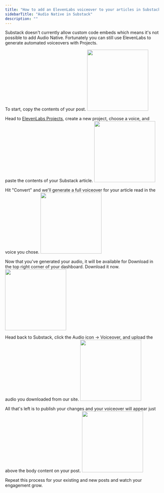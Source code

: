 ```yaml
---
title: "How to add an ElevenLabs voiceover to your articles in Substack"
sidebarTitle: "Audio Native in Substack"
description: ""
---
```

Substack doesn't currently allow custom code embeds which means it's not possible to add Audio Native.
Fortunately you can still use ElevenLabs to generate automated voiceovers with Projects.

To start, copy the contents of your post.
<img height="200" src="/audio-native/images/substack_an_1.png" />

Head to [ElevenLabs Projects](https://elevenlabs.io/app/projects), create a new project, choose a voice, and paste the contents of your Substack article.
<img height="200" src="/audio-native/images/substack_an_2.png" />

Hit "Convert" and we'll generate a full voiceover for your article read in the voice you chose.
<img height="200" src="/audio-native/images/substack_an_3.png" />

Now that you've generated your audio, it will be available for Download in the top right corner of your dashboard. Download it now.
<img height="200" src="/audio-native/images/substack_an_4.png" />

Head back to Substack, click the Audio icon -> Voiceover, and upload the audio you downloaded from our site.
<img height="200" src="/audio-native/images/substack_an_5.png" />

All that's left is to publish your changes and your voiceover will appear just above the body content on your post.
<img height="200" src="/audio-native/images/substack_an_6.png" />

Repeat this process for your existing and new posts and watch your engagement grow. 